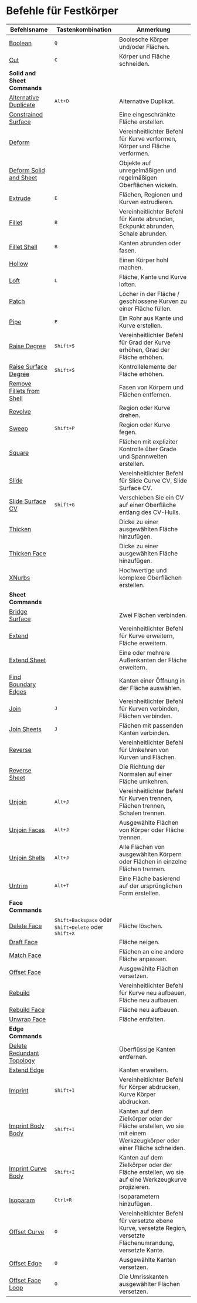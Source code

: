 # Befehle für Festkörper

| Befehlsname                                                 | Tastenkombination                     | Anmerkung                                                                                      |
| ------------------------------------------------------------ | ---------------------------- | ---------------------------------------------------------------------------------------- |
| [Boolean](/solid/boolean)                                     | <kbd>Q</kbd>                 | Boolesche Körper und/oder Flächen.                                                       |
| [Cut](/solid/cut)                                             | <kbd>C</kbd>                 | Körper und Fläche schneiden.                                                              |
| **Solid and Sheet Commands**                                 |                              |                                                                                          |
| [Alternative Duplicate](/solid/alternative-duplicate)         | <kbd>Alt+D</kbd>           | Alternative Duplikat.                                                                     |
| [Constrained Surface](/solid/constrained-surface)             |                              | Eine eingeschränkte Fläche erstellen.                                                    |
| [Deform](/solid/deform)                                      |                               | Vereinheitlichter Befehl für Kurve verformen, Körper und Fläche verformen.                |
| [Deform Solid and Sheet](/solid/deform-solid-and-sheet)       |                               | Objekte auf unregelmäßigen und regelmäßigen Oberflächen wickeln.                         |
| [Extrude](/solid/extrude)                                     | <kbd>E</kbd>                 | Flächen, Regionen und Kurven extrudieren.                                                |
| [Fillet](/solid/fillet)                                       | <kbd>B</kbd>                 | Vereinheitlichter Befehl für Kante abrunden, Eckpunkt abrunden, Schale abrunden.         |
| [Fillet Shell](/solid/fillet-shell)                           | <kbd>B</kbd>                 | Kanten abrunden oder fasen.                                                              |
| [Hollow](/solid/hollow)                                       |                              | Einen Körper hohl machen.                                                                 |
| [Loft](/solid/loft)                                           | <kbd>L</kbd>                 | Fläche, Kante und Kurve loften.                                                          |
| [Patch](/solid/patch)                                         |                              | Löcher in der Fläche / geschlossene Kurven zu einer Fläche füllen.                       |
| [Pipe](/solid/pipe)                                           | <kbd>P</kbd>                 | Ein Rohr aus Kante und Kurve erstellen.                                                  |
| [Raise Degree](/solid/raise-degree)                           | <kbd>Shift+S</kbd>         | Vereinheitlichter Befehl für Grad der Kurve erhöhen, Grad der Fläche erhöhen.            |
| [Raise Surface Degree](/solid/raise-surface-degree)           | <kbd>Shift+S</kbd>         | Kontrollelemente der Fläche erhöhen.                                                      |
| [Remove Fillets from Shell](/solid/remove-fillets-from-shell) |                              | Fasen von Körpern und Flächen entfernen.                                                 |
| [Revolve](/solid/revolve)                                     |                              | Region oder Kurve drehen.                                                                |
| [Sweep](/solid/sweep)                                         | <kbd>Shift+P</kbd>         | Region oder Kurve fegen.                                                                  |
| [Square](/solid/square)                                       |                               | Flächen mit expliziter Kontrolle über Grade und Spannweiten erstellen.                  |
| [Slide](/solid/slide)                                        |                               | Vereinheitlichter Befehl für Slide Curve CV, Slide Surface CV.                           |
| [Slide Surface CV](/solid/slide-surface-cv)                   | <kbd>Shift+G</kbd>           | Verschieben Sie ein CV auf einer Oberfläche entlang des CV-Hulls.                        |
| [Thicken](/solid/thicken)                                     |                              | Dicke zu einer ausgewählten Fläche hinzufügen.                                           |
| [Thicken Face](/solid/thicken-face)                           |                              | Dicke zu einer ausgewählten Fläche hinzufügen.                                           |
| [XNurbs](/solid/xnurbs)                                       |                               | Hochwertige und komplexe Oberflächen erstellen.                                          |
| **Sheet Commands**                                           |                              |                                                                                          |
| [Bridge Surface](/solid/bridge-surface)                       |                              | Zwei Flächen verbinden.                                                                    |
| [Extend](/solid/extend)                                       |                              | Vereinheitlichter Befehl für Kurve erweitern, Fläche erweitern.                          |
| [Extend Sheet](/solid/extend-sheet)                           |                              | Eine oder mehrere Außenkanten der Fläche erweitern.                                      |
| [Find Boundary Edges](/solid/find-boundary-edges)             |                              | Kanten einer Öffnung in der Fläche auswählen.                                            |
| [Join](/solid/join)                                           | <kbd>J</kbd>                 | Vereinheitlichter Befehl für Kurven verbinden, Flächen verbinden.                       |
| [Join Sheets](/solid/join-sheets)                             | <kbd>J</kbd>                 | Flächen mit passenden Kanten verbinden.                                                  |
| [Reverse](/solid/reverse)                                     |                              | Vereinheitlichter Befehl für Umkehren von Kurven und Flächen.                            |
| [Reverse Sheet](/solid/reverse-sheet)                         |                              | Die Richtung der Normalen auf einer Fläche umkehren.                                    |
| [Unjoin](/solid/unjoin)                                       | <kbd>Alt+J</kbd>           | Vereinheitlichter Befehl für Kurven trennen, Flächen trennen, Schalen trennen.          |
| [Unjoin Faces](/solid/unjoin-faces)                           | <kbd>Alt+J</kbd>           | Ausgewählte Flächen von Körper oder Fläche trennen.                                      |
| [Unjoin Shells](/solid/unjoin-shells)                         | <kbd>Alt+J</kbd>           | Alle Flächen von ausgewählten Körpern oder Flächen in einzelne Flächen trennen.         |
| [Untrim](/solid/untrim)                                       | <kbd>Alt+T</kbd>           | Eine Fläche basierend auf der ursprünglichen Form erstellen.                            |
| **Face Commands**                                            |                              |                                                                                          |
| [Delete Face](/solid/delete-face)                             |<kbd>Shift+Backspace</kbd> oder <kbd>Shift+Delete</kbd> oder <kbd>Shift+X</kbd> | Fläche löschen.                                                                        |
| [Draft Face](/solid/draft-face)                               |                              | Fläche neigen.                                                                           |
| [Match Face](/solid/match-face)                               |                              | Flächen an eine andere Fläche anpassen.                                                  |
| [Offset Face](/solid/offset-face)                             |                              | Ausgewählte Flächen versetzen.                                                           |
| [Rebuild](/solid/rebuild)                                     |                              | Vereinheitlichter Befehl für Kurve neu aufbauen, Fläche neu aufbauen.                   |
| [Rebuild Face](/solid/rebuild-face)                           |                              | Fläche neu aufbauen.                                                                     |
| [Unwrap Face](/solid/unwrap-face)                             |                              | Fläche entfalten.                                                                        |
| **Edge Commands**                                            |                              |                                                                                          |
| [Delete Redundant Topology](/solid/delete-redundant-topology) |                              | Überflüssige Kanten entfernen.                                                            |
| [Extend Edge](/solid/extend-edge)                             |                              | Kanten erweitern.                                                                         |
| [Imprint](/solid/imprint)                                     | <kbd>Shift+I</kbd>         | Vereinheitlichter Befehl für Körper abdrucken, Kurve Körper abdrucken.                   |
| [Imprint Body Body](/solid/imprint-body-body)                 | <kbd>Shift+I</kbd>         | Kanten auf dem Zielkörper oder der Fläche erstellen, wo sie mit einem Werkzeugkörper oder einer Fläche schneiden. |
| [Imprint Curve Body](/solid/imprint-curve-body)               | <kbd>Shift+I</kbd>         | Kanten auf dem Zielkörper oder der Fläche erstellen, wo sie auf eine Werkzeugkurve projizieren. |
| [Isoparam](/solid/isoparam)                                   | <kbd>Ctrl+R</kbd>          | Isoparametern hinzufügen.                                                                 |
| [Offset Curve](/solid/offset-curve)                           | <kbd>O</kbd>                 | Vereinheitlichter Befehl für versetzte ebene Kurve, versetzte Region, versetzte Flächenumrandung, versetzte Kante. |
| [Offset Edge](/solid/offset-edge)                             | <kbd>O</kbd>                 | Ausgewählte Kanten versetzen.                                                             |
| [Offset Face Loop](/solid/offset-face-loop)                   | <kbd>O</kbd>                 | Die Umrisskanten ausgewählter Flächen versetzen.                                         |
